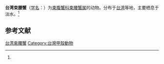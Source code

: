 {{Speciesbox
| name = 台湾束腰蟹
| status = 
| status_system = 
| image = 
| genus = Somanniathelphusa
| species = taiwanensis
| authority = (Bott, 1968)<ref name='id12070'>{{cite web| url =http://www.bioinfo.cn/db05/BjdwSpecies.php?action=view&id=12070| title =台湾束腰蟹| work =《中国动物物种编目数据库》| publisher =中国科学院微生物研究所| author =中国科学院动物研究所| accessdate =2009-04-28| deadurl =yes| archiveurl =https://web.archive.org/web/20160305074503/http://www.bioinfo.cn/db05/BjdwSpecies.php?action=view&id=12070| archivedate =2016-03-05}}</ref>
}}

'''台湾束腰蟹'''（[[学名|学名]]：{{lang|la|''Somanniathelphusa taiwanensis''}}）为[[束腹蟹科|束腹蟹科]][[束腰蟹属|束腰蟹属]]的动物。分布于[[台湾|台湾]]等地，主要栖息于淡水。<ref name='id12070'/>

== 参考文献 ==
{{reflist}}

{{Wikispecies|Somanniathelphusa taiwanensis}}

{{Taxonbar}}

[[Category:束腰蟹属|台湾束腰蟹]]
[[Category:台灣甲殼動物|Category:台灣甲殼動物]]


{{螃蟹小作品}}